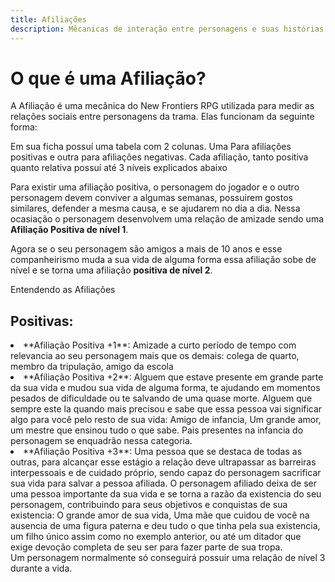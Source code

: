 ```yaml
---
title: Afiliações
description: Mêcanicas de interação entre personagens e suas histórias na narrativa
---
```


# O que é uma Afiliação?

A Afiliação é uma mecânica do New Frontiers RPG utilizada para medir as relações sociais entre
personagens da trama. Elas funcionam da seguinte forma:

Em sua ficha possuí uma tabela com 2 colunas. Uma Para afiliações positivas e outra para
afiliações negativas. Cada afiliação, tanto positiva quanto relativa possuí até 3 níveis explicados abaixo

Para existir uma afiliação positiva, o personagem do jogador e o outro personagem devem conviver a algumas semanas,
possuirem gostos similares, defender a mesma causa, e se ajudarem no dia a dia. Nessa ocasiação o personagem desenvolvem uma relação
de amizade sendo uma **Afiliação Positiva de nível 1**.

Agora se o seu personagem são amigos a mais de 10 anos e esse companheirismo muda a sua vida de alguma forma
essa afiliação sobe de nível e se torna uma afiliação **positiva de nível 2**.

Entendendo as Afiliações

## Positivas:

<li>
**Afiliação Positiva +1**: Amizade a curto período de tempo com relevancia ao seu
 personagem mais que os demais: colega de quarto, membro da tripulação, amigo da escola
 </li>

 <li>
 **Afiliação Positiva +2**: Alguem que estave presente em grande parte da sua vida e mudou 
 sua vida de alguma forma, te ajudando em momentos pesados de dificuldade ou te salvando de uma quase morte.
  Alguem que sempre este la quando mais precisou e sabe que essa pessoa vai significar algo para você pelo 
  resto de sua vida: Amigo de infancia, Um grande amor, um mestre que ensinou tudo o que sabe. Pais presentes na infancia do personagem se enquadrão nessa categoria.
 </li>

 <li>
 **Afiliação Positiva +3**: Uma pessoa que se destaca de todas as outras, para alcançar
  esse estágio a relação deve ultrapassar as barreiras interpessoais e de cuidado próprio,
   sendo capaz do personagem sacrificar sua vida para salvar a pessoa afiliada. O personagem
    afiliado deixa de ser uma pessoa importante da sua vida e se torna a razão da existencia 
    do seu personagem, contribuindo para seus objetivos e conquistas de sua existencia: 
    O grande amor de sua vida, Uma mãe que cuidou de você na ausencia de uma figura paterna
     e deu tudo o que tinha pela sua existencia, um filho único assim como no exemplo anterior, ou
      até um ditador que exige devoção completa de seu ser para fazer parte de sua tropa.
 </li>

 <Callout type="info">
    Um personagem normalmente só conseguirá possuir uma relação de nível 3 durante a vida.
 </Callout>